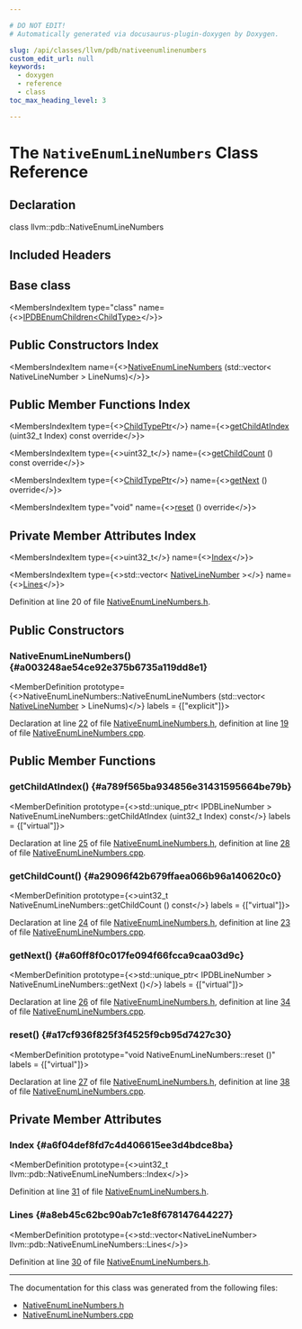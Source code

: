 ```yaml
---

# DO NOT EDIT!
# Automatically generated via docusaurus-plugin-doxygen by Doxygen.

slug: /api/classes/llvm/pdb/nativeenumlinenumbers
custom_edit_url: null
keywords:
  - doxygen
  - reference
  - class
toc_max_heading_level: 3

---
```





# The `NativeEnumLineNumbers` Class Reference

<DoxygenPage pluginConfig={pluginConfig}>



## Declaration

<CodeBlock>class llvm::pdb::NativeEnumLineNumbers</CodeBlock>

## Included Headers

<IncludesList>
<IncludesListItem
  filePath="llvm/DebugInfo/PDB/Native/NativeEnumLineNumbers.h"
  permalink="/docs/api/files/include/include/llvm/include/llvm/debuginfo/include/llvm/debuginfo/pdb/include/llvm/debuginfo/pdb/native/nativeenumlinenumbers-h"
  isLocal="true" />
</IncludesList>

## Base class

<MembersIndex>

<MembersIndexItem
  type="class"
  name={<><a href="/docs/api/classes/llvm/pdb/ipdbenumchildren">IPDBEnumChildren&lt;ChildType&gt;</a></>}>
</MembersIndexItem>

</MembersIndex>

## Public Constructors Index

<MembersIndex>

<MembersIndexItem
  name={<><a href="#a003248ae54ce92e375b6735a119dd8e1">NativeEnumLineNumbers</a> (std::vector&lt; NativeLineNumber &gt; LineNums)</>}>
</MembersIndexItem>

</MembersIndex>

## Public Member Functions Index

<MembersIndex>

<MembersIndexItem
  type={<><a href="/docs/api/classes/llvm/pdb/ipdbenumchildren/#a9f10c3a9dccca6e4230ddb05e92c206e">ChildTypePtr</a></>}
  name={<><a href="#a789f565ba934856e31431595664be79b">getChildAtIndex</a> (uint32&#95;t Index) const override</>}>
</MembersIndexItem>

<MembersIndexItem
  type={<>uint32&#95;t</>}
  name={<><a href="#a29096f42b679ffaea066b96a140620c0">getChildCount</a> () const override</>}>
</MembersIndexItem>

<MembersIndexItem
  type={<><a href="/docs/api/classes/llvm/pdb/ipdbenumchildren/#a9f10c3a9dccca6e4230ddb05e92c206e">ChildTypePtr</a></>}
  name={<><a href="#a60ff8f0c017fe094f66fcca9caa03d9c">getNext</a> () override</>}>
</MembersIndexItem>

<MembersIndexItem
  type="void"
  name={<><a href="#a17cf936f825f3f4525f9cb95d7427c30">reset</a> () override</>}>
</MembersIndexItem>

</MembersIndex>

## Private Member Attributes Index

<MembersIndex>

<MembersIndexItem
  type={<>uint32&#95;t</>}
  name={<><a href="#a6f04def8fd7c4d406615ee3d4bdce8ba">Index</a></>}>
</MembersIndexItem>

<MembersIndexItem
  type={<>std::vector&lt; <a href="/docs/api/classes/llvm/pdb/nativelinenumber">NativeLineNumber</a> &gt;</>}
  name={<><a href="#a8eb45c62bc90ab7c1e8f678147644227">Lines</a></>}>
</MembersIndexItem>

</MembersIndex>


Definition at line 20 of file <a href="/docs/api/files/include/include/llvm/include/llvm/debuginfo/include/llvm/debuginfo/pdb/include/llvm/debuginfo/pdb/native/nativeenumlinenumbers-h">NativeEnumLineNumbers.h</a>.

<SectionDefinition>

## Public Constructors

### NativeEnumLineNumbers() {#a003248ae54ce92e375b6735a119dd8e1}

<MemberDefinition
  prototype={<>NativeEnumLineNumbers::NativeEnumLineNumbers (std::vector&lt; <a href="/docs/api/classes/llvm/pdb/nativelinenumber">NativeLineNumber</a> &gt; LineNums)</>}
  labels = {["explicit"]}>

Declaration at line <a href="/docs/api/files/include/include/llvm/include/llvm/debuginfo/include/llvm/debuginfo/pdb/include/llvm/debuginfo/pdb/native/nativeenumlinenumbers-h/#l00022">22</a> of file <a href="/docs/api/files/include/include/llvm/include/llvm/debuginfo/include/llvm/debuginfo/pdb/include/llvm/debuginfo/pdb/native/nativeenumlinenumbers-h">NativeEnumLineNumbers.h</a>, definition at line <a href="/docs/api/files/lib/lib/debuginfo/lib/debuginfo/pdb/lib/debuginfo/pdb/native/nativeenumlinenumbers-cpp/#l00019">19</a> of file <a href="/docs/api/files/lib/lib/debuginfo/lib/debuginfo/pdb/lib/debuginfo/pdb/native/nativeenumlinenumbers-cpp">NativeEnumLineNumbers.cpp</a>.
</MemberDefinition>

</SectionDefinition>

<SectionDefinition>

## Public Member Functions

### getChildAtIndex() {#a789f565ba934856e31431595664be79b}

<MemberDefinition
  prototype={<>std::unique&#95;ptr&lt; IPDBLineNumber &gt; NativeEnumLineNumbers::getChildAtIndex (uint32&#95;t Index) const</>}
  labels = {["virtual"]}>

Declaration at line <a href="/docs/api/files/include/include/llvm/include/llvm/debuginfo/include/llvm/debuginfo/pdb/include/llvm/debuginfo/pdb/native/nativeenumlinenumbers-h/#l00025">25</a> of file <a href="/docs/api/files/include/include/llvm/include/llvm/debuginfo/include/llvm/debuginfo/pdb/include/llvm/debuginfo/pdb/native/nativeenumlinenumbers-h">NativeEnumLineNumbers.h</a>, definition at line <a href="/docs/api/files/lib/lib/debuginfo/lib/debuginfo/pdb/lib/debuginfo/pdb/native/nativeenumlinenumbers-cpp/#l00028">28</a> of file <a href="/docs/api/files/lib/lib/debuginfo/lib/debuginfo/pdb/lib/debuginfo/pdb/native/nativeenumlinenumbers-cpp">NativeEnumLineNumbers.cpp</a>.
</MemberDefinition>

### getChildCount() {#a29096f42b679ffaea066b96a140620c0}

<MemberDefinition
  prototype={<>uint32&#95;t NativeEnumLineNumbers::getChildCount () const</>}
  labels = {["virtual"]}>

Declaration at line <a href="/docs/api/files/include/include/llvm/include/llvm/debuginfo/include/llvm/debuginfo/pdb/include/llvm/debuginfo/pdb/native/nativeenumlinenumbers-h/#l00024">24</a> of file <a href="/docs/api/files/include/include/llvm/include/llvm/debuginfo/include/llvm/debuginfo/pdb/include/llvm/debuginfo/pdb/native/nativeenumlinenumbers-h">NativeEnumLineNumbers.h</a>, definition at line <a href="/docs/api/files/lib/lib/debuginfo/lib/debuginfo/pdb/lib/debuginfo/pdb/native/nativeenumlinenumbers-cpp/#l00023">23</a> of file <a href="/docs/api/files/lib/lib/debuginfo/lib/debuginfo/pdb/lib/debuginfo/pdb/native/nativeenumlinenumbers-cpp">NativeEnumLineNumbers.cpp</a>.
</MemberDefinition>

### getNext() {#a60ff8f0c017fe094f66fcca9caa03d9c}

<MemberDefinition
  prototype={<>std::unique&#95;ptr&lt; IPDBLineNumber &gt; NativeEnumLineNumbers::getNext ()</>}
  labels = {["virtual"]}>

Declaration at line <a href="/docs/api/files/include/include/llvm/include/llvm/debuginfo/include/llvm/debuginfo/pdb/include/llvm/debuginfo/pdb/native/nativeenumlinenumbers-h/#l00026">26</a> of file <a href="/docs/api/files/include/include/llvm/include/llvm/debuginfo/include/llvm/debuginfo/pdb/include/llvm/debuginfo/pdb/native/nativeenumlinenumbers-h">NativeEnumLineNumbers.h</a>, definition at line <a href="/docs/api/files/lib/lib/debuginfo/lib/debuginfo/pdb/lib/debuginfo/pdb/native/nativeenumlinenumbers-cpp/#l00034">34</a> of file <a href="/docs/api/files/lib/lib/debuginfo/lib/debuginfo/pdb/lib/debuginfo/pdb/native/nativeenumlinenumbers-cpp">NativeEnumLineNumbers.cpp</a>.
</MemberDefinition>

### reset() {#a17cf936f825f3f4525f9cb95d7427c30}

<MemberDefinition
  prototype="void NativeEnumLineNumbers::reset ()"
  labels = {["virtual"]}>

Declaration at line <a href="/docs/api/files/include/include/llvm/include/llvm/debuginfo/include/llvm/debuginfo/pdb/include/llvm/debuginfo/pdb/native/nativeenumlinenumbers-h/#l00027">27</a> of file <a href="/docs/api/files/include/include/llvm/include/llvm/debuginfo/include/llvm/debuginfo/pdb/include/llvm/debuginfo/pdb/native/nativeenumlinenumbers-h">NativeEnumLineNumbers.h</a>, definition at line <a href="/docs/api/files/lib/lib/debuginfo/lib/debuginfo/pdb/lib/debuginfo/pdb/native/nativeenumlinenumbers-cpp/#l00038">38</a> of file <a href="/docs/api/files/lib/lib/debuginfo/lib/debuginfo/pdb/lib/debuginfo/pdb/native/nativeenumlinenumbers-cpp">NativeEnumLineNumbers.cpp</a>.
</MemberDefinition>

</SectionDefinition>

<SectionDefinition>

## Private Member Attributes

### Index {#a6f04def8fd7c4d406615ee3d4bdce8ba}

<MemberDefinition
  prototype={<>uint32&#95;t llvm::pdb::NativeEnumLineNumbers::Index</>}>

Definition at line <a href="/docs/api/files/include/include/llvm/include/llvm/debuginfo/include/llvm/debuginfo/pdb/include/llvm/debuginfo/pdb/native/nativeenumlinenumbers-h/#l00031">31</a> of file <a href="/docs/api/files/include/include/llvm/include/llvm/debuginfo/include/llvm/debuginfo/pdb/include/llvm/debuginfo/pdb/native/nativeenumlinenumbers-h">NativeEnumLineNumbers.h</a>.
</MemberDefinition>

### Lines {#a8eb45c62bc90ab7c1e8f678147644227}

<MemberDefinition
  prototype={<>std::vector&lt;NativeLineNumber&gt; llvm::pdb::NativeEnumLineNumbers::Lines</>}>

Definition at line <a href="/docs/api/files/include/include/llvm/include/llvm/debuginfo/include/llvm/debuginfo/pdb/include/llvm/debuginfo/pdb/native/nativeenumlinenumbers-h/#l00030">30</a> of file <a href="/docs/api/files/include/include/llvm/include/llvm/debuginfo/include/llvm/debuginfo/pdb/include/llvm/debuginfo/pdb/native/nativeenumlinenumbers-h">NativeEnumLineNumbers.h</a>.
</MemberDefinition>

</SectionDefinition>

<hr/>

The documentation for this class was generated from the following files:

<ul>
<li><a href="/docs/api/files/include/include/llvm/include/llvm/debuginfo/include/llvm/debuginfo/pdb/include/llvm/debuginfo/pdb/native/nativeenumlinenumbers-h">NativeEnumLineNumbers.h</a></li>
<li><a href="/docs/api/files/lib/lib/debuginfo/lib/debuginfo/pdb/lib/debuginfo/pdb/native/nativeenumlinenumbers-cpp">NativeEnumLineNumbers.cpp</a></li>
</ul>

</DoxygenPage>
